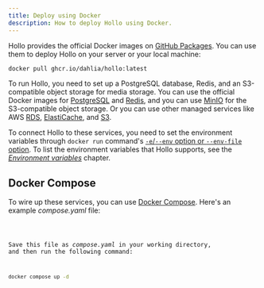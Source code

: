 ```yaml
---
title: Deploy using Docker
description: How to deploy Hollo using Docker.
---
```


Hollo provides the official Docker images on [GitHub Packages].  You can use
them to deploy Hollo on your server or your local machine:

~~~~ sh frame="none"
docker pull ghcr.io/dahlia/hollo:latest
~~~~

To run Hollo, you need to set up a PostgreSQL database, Redis, and
an S3-compatible object storage for media storage.  You can use the
official Docker images for [PostgreSQL] and [Redis], and you can use
[MinIO] for the S3-compatible object storage.  Or you can use other
managed services like AWS [RDS], [ElastiCache], and [S3].

To connect Hollo to these services, you need to set the environment
variables through `docker run` command's [`-e`/`--env` option or
`--env-file` option][1].  To list the environment variables that Hollo
supports, see the [*Environment variables*](./env) chapter.

[GitHub Packages]: https://github.com/dahlia/hollo/pkgs/container/hollo
[PostgreSQL]: https://hub.docker.com/_/postgres
[Redis]: https://hub.docker.com/_/redis
[MinIO]: https://hub.docker.com/r/minio/minio
[RDS]: https://aws.amazon.com/rds/
[ElastiCache]: https://aws.amazon.com/elasticache/
[S3]: https://aws.amazon.com/s3/
[1]: https://docs.docker.com/reference/cli/docker/container/run/#env


Docker Compose
--------------


To wire up these services, you can use [Docker Compose].  Here's an example
*compose.yaml* file:

<Code code={composeYaml} lang="yaml" title="compose.yaml" />

Save this file as *compose.yaml* in your working directory, and then run
the following command:

~~~~ sh frame="none"
docker compose up -d
~~~~

[Docker Compose]: https://docs.docker.com/compose/

